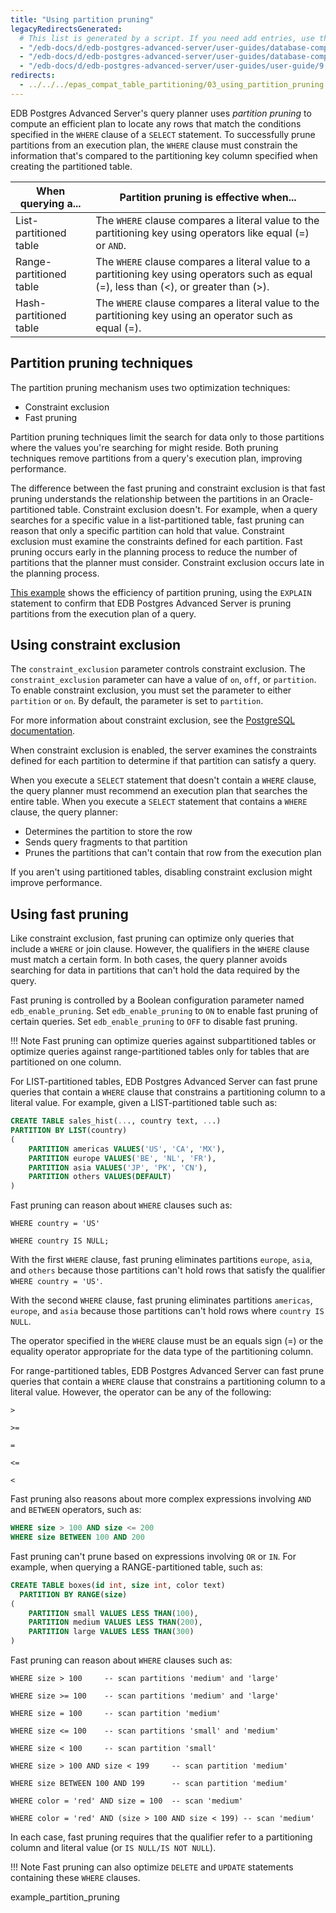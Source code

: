 ```yaml
---
title: "Using partition pruning"
legacyRedirectsGenerated:
  # This list is generated by a script. If you need add entries, use the `legacyRedirects` key.
  - "/edb-docs/d/edb-postgres-advanced-server/user-guides/database-compatibility-for-oracle-developers-guide/9.6/Database_Compatibility_for_Oracle_Developers_Guide_v9.6.1.102.html"
  - "/edb-docs/d/edb-postgres-advanced-server/user-guides/database-compatibility-for-oracle-developers-guide/9.5/Database_Compatibility_for_Oracle_Developers_Guide.1.327.html"
  - "/edb-docs/d/edb-postgres-advanced-server/user-guides/user-guide/9.5/EDB_Postgres_Enterprise_Guide.1.052.html"
redirects:
  - ../../../epas_compat_table_partitioning/03_using_partition_pruning #generated for docs/epas/reorg-role-use-case-mode
---
```


<div id="using_partition_pruning" class="registered_link"></div>

EDB Postgres Advanced Server's query planner uses *partition pruning* to compute an efficient plan to locate any rows that match the conditions specified in the `WHERE` clause of a `SELECT` statement. To successfully prune partitions from an execution plan, the `WHERE` clause must constrain the information that's compared to the partitioning key column specified when creating the partitioned table. 

| When querying a...         | Partition pruning is effective when... |
|----------------------------|----------------------------------------|
| List-partitioned table     | The `WHERE` clause compares a literal value to the partitioning key using operators like equal (=) or `AND`. |
| Range-partitioned table    | The `WHERE` clause compares a literal value to a partitioning key using operators such as equal (=), less than (&lt;), or greater than (>).
| Hash-partitioned table     | The `WHERE` clause compares a literal value to the partitioning key using an operator such as equal (=). |

## Partition pruning techniques

The partition pruning mechanism uses two optimization techniques:

-   Constraint exclusion
-   Fast pruning

Partition pruning techniques limit the search for data only to those partitions where the values you're searching for might reside. Both pruning techniques remove partitions from a query's execution plan, improving performance.

The difference between the fast pruning and constraint exclusion is that fast pruning understands the relationship between the partitions in an Oracle-partitioned table. Constraint exclusion doesn't. For example, when a query searches for a specific value in a list-partitioned table, fast pruning can reason that only a specific partition can hold that value. Constraint exclusion must examine the constraints defined for each partition. Fast pruning occurs early in the planning process to reduce the number of partitions that the planner must consider. Constraint exclusion occurs late in the planning process.

[This example](01_example_partition_pruning.mdx) shows the efficiency of partition pruning, using the `EXPLAIN` statement to confirm that EDB Postgres Advanced Server is pruning partitions from the execution plan of a query.

## Using constraint exclusion

The `constraint_exclusion` parameter controls constraint exclusion. The `constraint_exclusion` parameter can have a value of `on`, `off`, or `partition`. To enable constraint exclusion, you must set the parameter to either `partition` or `on`. By default, the parameter is set to `partition`.

For more information about constraint exclusion, see the [PostgreSQL documentation](https://www.postgresql.org/docs/current/static/ddl-partitioning.html).

When constraint exclusion is enabled, the server examines the constraints defined for each partition to determine if that partition can satisfy a query.

When you execute a `SELECT` statement that doesn't contain a `WHERE` clause, the query planner must recommend an execution plan that searches the entire table. When you execute a `SELECT` statement that contains a `WHERE` clause, the query planner:

-  Determines the partition to store the row
-  Sends query fragments to that partition
-  Prunes the partitions that can't contain that row from the execution plan

If you aren't using partitioned tables, disabling constraint exclusion might improve performance.

## Using fast pruning

Like constraint exclusion, fast pruning can optimize only queries that include a `WHERE` or join clause. However, the qualifiers in the `WHERE` clause must match a certain form. In both cases, the query planner avoids searching for data in partitions that can't hold the data required by the query.

Fast pruning is controlled by a Boolean configuration parameter named `edb_enable_pruning`. Set `edb_enable_pruning` to `ON` to enable fast pruning of certain queries. Set `edb_enable_pruning` to `OFF` to disable fast pruning.

!!! Note
    Fast pruning can optimize queries against subpartitioned tables or optimize queries against range-partitioned tables only for tables that are partitioned on one column.

For LIST-partitioned tables, EDB Postgres Advanced Server can fast prune queries that contain a `WHERE` clause that constrains a partitioning column to a literal value. For example, given a LIST-partitioned table such as:

```sql
CREATE TABLE sales_hist(..., country text, ...)
PARTITION BY LIST(country)
(
    PARTITION americas VALUES('US', 'CA', 'MX'),
    PARTITION europe VALUES('BE', 'NL', 'FR'),
    PARTITION asia VALUES('JP', 'PK', 'CN'),
    PARTITION others VALUES(DEFAULT)
)
```

Fast pruning can reason about `WHERE` clauses such as:

 `WHERE country = 'US'`

 `WHERE country IS NULL;`

With the first `WHERE` clause, fast pruning eliminates partitions `europe`, `asia`, and `others` because those partitions can't hold rows that satisfy the qualifier `WHERE country = 'US'`.

With the second `WHERE` clause, fast pruning eliminates partitions `americas`, `europe`, and `asia` because those partitions can't hold rows where `country IS NULL`.

The operator specified in the `WHERE` clause must be an equals sign (=) or the equality operator appropriate for the data type of the partitioning column.

For range-partitioned tables, EDB Postgres Advanced Server can fast prune queries that contain a `WHERE` clause that constrains a partitioning column to a literal value. However, the operator can be any of the following:

 `>`

 `>=`

 `=`

 `<=`

 `<`

Fast pruning also reasons about more complex expressions involving `AND` and `BETWEEN` operators, such as:

```sql
WHERE size > 100 AND size <= 200
WHERE size BETWEEN 100 AND 200
```

Fast pruning can't prune based on expressions involving `OR` or `IN`. For example, when querying a RANGE-partitioned table, such as:

```sql
CREATE TABLE boxes(id int, size int, color text)
  PARTITION BY RANGE(size)
(
    PARTITION small VALUES LESS THAN(100),
    PARTITION medium VALUES LESS THAN(200),
    PARTITION large VALUES LESS THAN(300)
)
```

Fast pruning can reason about `WHERE` clauses such as:

 `WHERE size > 100     -- scan partitions 'medium' and 'large'`

 `WHERE size >= 100    -- scan partitions 'medium' and 'large'`

 `WHERE size = 100     -- scan partition 'medium'`

 `WHERE size <= 100    -- scan partitions 'small' and 'medium'`

 `WHERE size < 100     -- scan partition 'small'`

 `WHERE size > 100 AND size < 199     -- scan partition 'medium'`

 `WHERE size BETWEEN 100 AND 199      -- scan partition 'medium'`

 `WHERE color = 'red' AND size = 100  -- scan 'medium'`

 `WHERE color = 'red' AND (size > 100 AND size < 199) -- scan 'medium'`

In each case, fast pruning requires that the qualifier refer to a partitioning column and literal value (or `IS NULL/IS NOT NULL`).

!!! Note
    Fast pruning can also optimize `DELETE` and `UPDATE` statements containing these `WHERE` clauses.
  
<div class="toctree" maxdepth="3">

example_partition_pruning

</div>
